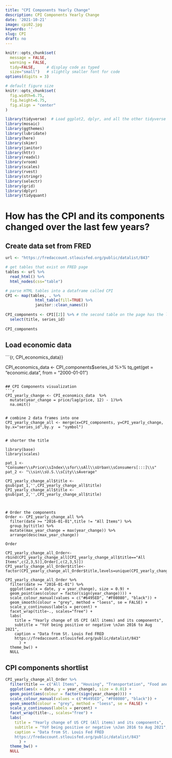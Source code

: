 ```yaml
---
title: "CPI Components Yearly Change"
description: CPI Components Yearly Change
date: '2021-10-21'
image: cpi02.jpg
keywords: ''
slug: CPI
draft: no
---
```



```r
knitr::opts_chunk$set(
  message = FALSE, 
  warning = FALSE, 
  tidy=FALSE,     # display code as typed
  size="small")   # slightly smaller font for code
options(digits = 3)

# default figure size
knitr::opts_chunk$set(
  fig.width=6.75, 
  fig.height=6.75,
  fig.align = "center"
)
```


```r
library(tidyverse)  # Load ggplot2, dplyr, and all the other tidyverse packages
library(mosaic)
library(ggthemes)
library(lubridate)
library(here)
library(skimr)
library(janitor)
library(httr)
library(readxl)
library(vroom)
library(scales)
library(rvest)
library(stringr)
library(selectr)
library(grid)
library(dplyr)
library(tidyquant)
```

# How has the CPI and its components changed over the last few years?

## Create data set from FRED
```r
url <- "https://fredaccount.stlouisfed.org/public/datalist/843"

# get tables that exist on FRED page 
tables <- url %>% 
  read_html() %>% 
  html_nodes(css="table")

# parse HTML tables into a dataframe called CPI
CPI <- map(tables, . %>% 
             html_table(fill=TRUE) %>% 
             janitor::clean_names()) 
  
CPI_components <- CPI[[2]] %>% # the second table on the page has the list of components
  select(title, series_id) 
  
CPI_components  

```

## Load economic data
```{r, CPI_economics_data}}

CPI_economics_data <- CPI_components$series_id %>%
  tq_get(get = "economic.data", from =  "2000-01-01")

```

## CPI Components visualization
```r

CPI_yearly_change <- CPI_economics_data  %>%
  mutate(year_change = price/lag(price, 12) - 1)%>%
  na.omit() 


# combine 2 data frames into one
CPI_yearly_change_all <- merge(x=CPI_components, y=CPI_yearly_change, by.x="series_id",by.y  = "symbol")  


# shorter the title

library(base)
library(scales) 

pat_1 <- "Consumer\\sPrice\\sIndex\\sfor\\sAll\\sUrban\\sConsumers[:::]\\s"
pat_2 <- "\\sin\\sU.S.\\sCity\\sAverage"
  
CPI_yearly_change_all$title <- gsub(pat_1,'',CPI_yearly_change_all$title)
CPI_yearly_change_all$title <- gsub(pat_2,'',CPI_yearly_change_all$title)



# Order the components
Order <- CPI_yearly_change_all %>% 
  filter(date >= "2016-01-01",title != "All Items") %>%
  group_by(title) %>%
  mutate(max_year_change = max(year_change)) %>%
  arrange(desc(max_year_change)) 

Order

CPI_yearly_change_all_Order<-rbind(CPI_yearly_change_all[CPI_yearly_change_all$title=="All Items",c(2,3,5)],Order[,c(2,3,5)])
CPI_yearly_change_all_Order$title<-factor(CPI_yearly_change_all_Order$title,levels=unique(CPI_yearly_change_all_Order$title))

CPI_yearly_change_all_Order %>%
  filter(date >= "2016-01-01") %>%
  ggplot(aes(x = date, y = year_change), size = 0.9) +
  geom_point(aes(colour = factor(sign(year_change)))) +
  scale_colour_manual(values = c("#6495ED", "#F08080", "black")) +
  geom_smooth(colour = "grey", method = "loess", se = FALSE) +
  scale_y_continuous(labels = percent) + 
  facet_wrap(title~., scales="free") +
  labs(
    title = "Yearly change of US CPI (All items) and its components",
    subtitle = "YoY being positive or negative \nJan 2016 to Aug 2021",
    caption = "Data from St. Louis Fed FRED
    https://fredaccount.stlouisfed.org/public/datalist/843"
      ) +
  theme_bw() +
  NULL

```

## CPI components shortlist

```r

CPI_yearly_change_all_Order %>%
  filter(title == c("All Items", "Housing", "Transportation", "Food and Beverages","Apparel" ),date >= "2016-01-01")%>%
  ggplot(aes(x = date, y = year_change), size = 0.01) +
  geom_point(aes(colour = factor(sign(year_change)))) +
  scale_colour_manual(values = c("#6495ED", "#F08080", "black")) +
  geom_smooth(colour = "grey", method = "loess", se = FALSE) +
  scale_y_continuous(labels = percent) + 
  facet_wrap(title~., scales="free") +
  labs(
    title = "Yearly change of US CPI (All items) and its components",
    subtitle = "YoY being positive or negative \nJan 2016 to Aug 2021",
    caption = "Data from St. Louis Fed FRED
    https://fredaccount.stlouisfed.org/public/datalist/843"
      ) +
  theme_bw() +
  NULL

```
